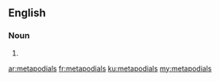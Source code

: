 ==English==

===Noun===
{{head|en}}

# {{plural of|metapodial}}

[[ar:metapodials]]
[[fr:metapodials]]
[[ku:metapodials]]
[[my:metapodials]]